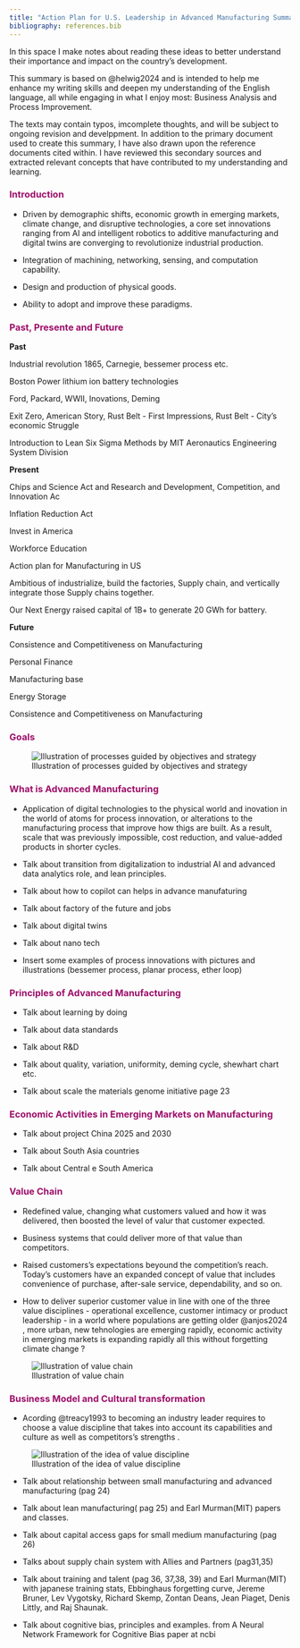```yaml
---
title: "Action Plan for U.S. Leadership in Advanced Manufacturing Summary"
bibliography: references.bib
---
```


In this space I make notes about reading these ideas to better understand their importance and impact on the country's development.

This summary is based on @helwig2024 and is intended to help me enhance my writing skills and deepen my understanding of the English language, all while engaging in what I enjoy most: Business Analysis and Process Improvement.

The texts may contain typos, imcomplete thoughts, and will be subject to ongoing revision and develppment. In addition to the primary document used to create this summary, I have also drawn upon the reference documents cited within. I have reviewed this secondary sources and extracted relevant concepts that have contributed to my understanding and learning.


### [**Introduction**]{style="color: #9D0F6A ;"}

-   Driven by demographic shifts, economic growth in emerging markets, climate change, and disruptive technologies, a core set innovations ranging from AI and intelligent robotics to additive manufacturing and digital twins are converging to revolutionize industrial production.

-  Integration of machining, networking, sensing, and computation capability.

-  Design and production of physical goods.

-  Ability to adopt and improve these paradigms.


### [**Past, Presente and Future**]{style="color: #9D0F6A ;"}


**Past**

Industrial revolution 1865, Carnegie, bessemer process etc.

Boston Power lithium ion battery technologies

Ford, Packard, WWII, Inovations, Deming

Exit Zero, American Story, Rust Belt - First Impressions, Rust Belt - City's economic Struggle

Introduction to Lean Six Sigma Methods by MIT Aeronautics Engineering System Division

**Present**

Chips and Science Act and Research and Development, Competition, and Innovation Ac

Inflation Reduction Act

Invest in America

Workforce Education

Action plan for Manufacturing in US

Ambitious of industrialize, build the factories, Supply chain, and vertically integrate those Supply chains together.

Our Next Energy raised capital of 1B+ to generate 20 GWh for battery.

**Future**

Consistence and Competitiveness on Manufacturing

Personal Finance

Manufacturing base

Energy Storage

Consistence and Competitiveness on Manufacturing


### [**Goals**]{style="color: #9D0F6A ;"}

![Illustration of processes guided by objectives and strategy](img/us_mfg_goals.png)


### [**What is Advanced Manufacturing**]{style="color: #9D0F6A ;"}


-   Application of digital technologies to the physical world and inovation in the world of atoms for process innovation, or alterations to the manufacturing process that improve how thigs are built. As a result, scale that was previously impossible, cost reduction, and value-added products in shorter cycles.

-   Talk about transition from digitalization to industrial AI and advanced data analytics role, and lean principles.

-   Talk about how to copilot can helps in advance manufaturing

-   Talk about factory of the future and jobs

-   Talk about digital twins

-   Talk about nano tech

-   Insert some examples of process innovations with pictures and illustrations (bessemer process, planar process, ether loop)

### [**Principles of Advanced Manufacturing**]{style="color: #9D0F6A ;"}


-   Talk about learning by doing

-   Talk about data standards

-   Talk about R&D

-   Talk about quality, variation, uniformity, deming cycle, shewhart chart etc.

-   Talk about scale the materials genome initiative page 23

### [**Economic Activities in Emerging Markets on Manufacturing**]{style="color: #9D0F6A ;"}


-   Talk about project China 2025 and 2030

-   Talk about South Asia countries

-   Talk about Central e South America


### [**Value Chain**]{style="color: #9D0F6A ;"}


-   Redefined value, changing what customers valued and how it was delivered, then boosted the level of valur that customer expected.

-   Business systems that could deliver more of that value than competitors.

-   Raised customers's expectations beyound the competition's reach. Today's customers have an expanded concept of value that includes convenience of purchase, after-sale service, dependability, and so on.

-   How to deliver superior customer value in line with one of the three value disciplines - operational excellence, customer intimacy or product leadership - in a world where populations are getting older @anjos2024 , more urban, new tehnologies are emerging rapidly, economic activity in emerging markets is expanding rapidly all this without forgetting climate change ?

![Illustration of value chain](img/new_world_value_chain.png)

### [**Business Model and Cultural transformation**]{style="color: #9D0F6A ;"}


-   Acording @treacy1993 to becoming an industry leader requires to choose a value discipline that takes into account its capabilities and culture as well as competitors's strengths .

![Illustration of the idea of value discipline](img/prod_pred_stratg.png)

-   Talk about relationship between small manufacturing and advanced manufacturing (pag 24)

-   Talk about lean manufacturing( pag 25) and Earl Murman(MIT) papers and classes.

-   Talk about capital access gaps for small medium manufacturing (pag 26)

-   Talks about supply chain system with Allies and Partners (pag31,35)

-   Talk about training and talent (pag 36, 37,38, 39) and Earl Murman(MIT) with japanese training stats, Ebbinghaus forgetting curve, Jereme Bruner, Lev Vygotsky, Richard Skemp, Zontan Deans, Jean Piaget, Denis Littly, and Raj Shaunak.

-   Talk about cognitive bias, principles and examples. from A Neural Network Framework for Cognitive Bias paper at ncbi
